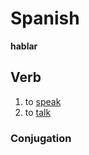 =Spanish=
'''hablar'''
==Verb==
# to [[speak]]
# to [[talk]]
===Conjugation===
{{template:Es:-ar|habl}}